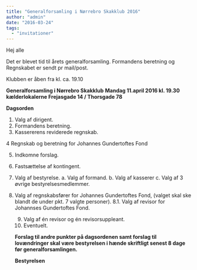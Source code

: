 ```yaml
---
title: "Generalforsamling i Nørrebro Skakklub 2016"
author: "admin"
date: "2016-03-24"
tags: 
  - "invitationer"
---
```


Hej alle

Det er blevet tid til årets generalforsamling. Formandens beretning og Regnskabet er sendt pr mail/post.

Klubben er åben fra kl. ca. 19.10

**Generalforsamling i Nørrebro Skakklub** **Mandag 11.april 2016 kl. 19.30** **kælderlokalerne Frejasgade 14 / Thorsgade 78**

**Dagsorden** 

1. Valg af dirigent.
2. Formandens beretning.
3. Kassererens reviderede regnskab.

4 Regnskab og beretning for Johannes Gundertoftes Fond

5. Indkomne forslag.
6. Fastsættelse af kontingent.
7. Valg af bestyrelse. a. Valg af formand. b. Valg af kasserer c. Valg af 3 øvrige bestyrelsesmedlemmer.
8. Valg af regnskabsfører for Johannes Gundertoftes Fond, (valget skal ske blandt de under pkt. 7 valgte personer). 8.1. Valg af revisor for Johannses Gundertoftes Fond.
    
    9. Valg af én revisor og én revisorsuppleant.
    10. Eventuelt.
    
    **Forslag til andre punkter på dagsordenen samt forslag til lovændringer skal være bestyrelsen i hænde skriftligt senest 8 dage før generalforsamlingen.**
    
    **Bestyrelsen**
